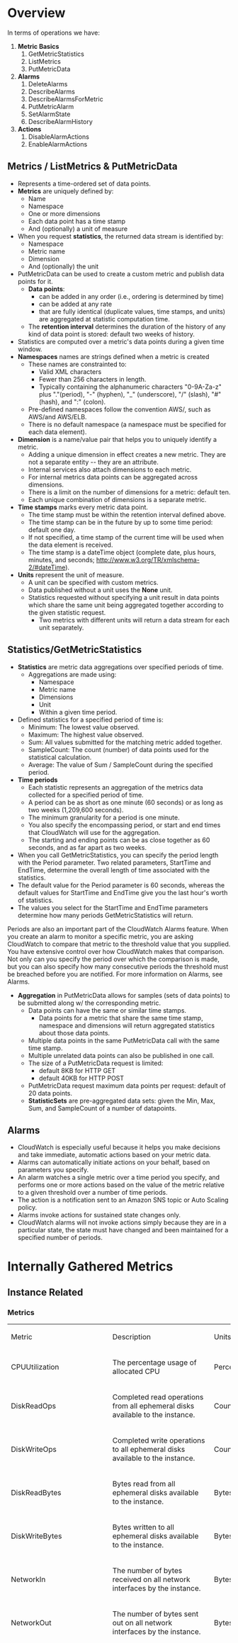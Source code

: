 = Overview =

In terms of operations we have:
# '''Metric Basics'''
## GetMetricStatistics
## ListMetrics
## PutMetricData
# '''Alarms'''
## DeleteAlarms
## DescribeAlarms
## DescribeAlarmsForMetric
## PutMetricAlarm
## SetAlarmState 
## DescribeAlarmHistory
# '''Actions'''
## DisableAlarmActions
## EnableAlarmActions

== Metrics / ListMetrics & PutMetricData ==
* Represents a time-ordered set of data points. 
* '''Metrics''' are uniquely defined by:
** Name
** Namespace
** One or more dimensions 
** Each data point has a time stamp
** And (optionally) a unit of measure 
* When you request '''statistics''', the returned data stream is identified by:
** Namespace
** Metric name
** Dimension
** And (optionally) the unit
* PutMetricData can be used to create a custom metric and publish data points for it. 
** '''Data points''':
*** can be added in any order (i.e., ordering is determined by time)
*** can be added at any rate
*** that are fully identical (duplicate values, time stamps, and units) are aggregated at statistic computation time.
** The '''retention interval''' determines the duration of the history of any kind of data point is stored:  default two weeks of history. 
* Statistics are computed over a metric's data points during a given time window. 
* '''Namespaces''' names are strings defined when a metric is created 
** These names are constrainted to:
*** Valid XML characters
*** Fewer than 256 characters in length.
*** Typically containing the alphanumeric characters "0-9A-Za-z" plus "."(period), "-" (hyphen), "_" (underscore), "/" (slash), "#" (hash), and ":" (colon). 
** Pre-defined namespaces follow the convention AWS/<service>, such as AWS/and AWS/ELB.
** There is no default namespace (a namespace must be specified for each data element).
* '''Dimension''' is a name/value pair that helps you to uniquely identify a metric.
** Adding a unique dimension in effect creates a new metric.  They are not a separate entity -- they are an attribute.
** Internal services also attach dimensions to each metric.
** For internal metrics data points can be aggregated across dimensions.
** There is a limit on the number of dimensions for a metric: default ten.
** Each unique combination of dimensions is a separate metric. 
* '''Time stamps''' marks every metric data point.
** The time stamp must be within the retention interval defined above.
** The time stamp can be in the future by up to some time period: default one day.
** If not specified, a time stamp of the current time will be used when the data element is received.
** The time stamp is a dateTime object (complete date, plus hours, minutes, and seconds; http://www.w3.org/TR/xmlschema-2/#dateTime). 
* '''Units'''  represent the unit of measure. 
** A unit can be specified with custom metrics. 
** Data published without a unit uses the '''None''' unit.
** Statistics requested without specifying a unit result in data points which share the same unit being aggregated together according to the given statistic request.
*** Two metrics with different units will return a data stream for each unit separately.
  
== Statistics/GetMetricStatistics ==
* '''Statistics''' are metric data aggregations over specified periods of time. 
** Aggregations are made using:
*** Namespace
*** Metric name
*** Dimensions
*** Unit
*** Within a given time period. 
* Defined statistics for a specified period of time is:
** Minimum: The lowest value observed.
** Maximum: The highest value observed.
** Sum:  All values submitted for the matching metric added together.
** SampleCount: The count (number) of data points used for the statistical calculation.
** Average: The value of Sum / SampleCount during the specified period.
* '''Time periods'''
** Each statistic represents an aggregation of the metrics data collected for a specified period of time. 
** A period can be as short as one minute (60 seconds) or as long as two weeks (1,209,600 seconds).
** The minimum granularity for a period is one minute.
** You also specify the encompassing period, or start and end times that CloudWatch will use for the aggregation. 
** The starting and ending points can be as close together as 60 seconds, and as far apart as two weeks.
* When you call GetMetricStatistics, you can specify the period length with the Period parameter. Two related parameters, StartTime and EndTime, determine the overall length of time associated with the statistics. 
* The default value for the Period parameter is 60 seconds, whereas the default values for StartTime and EndTime give you the last hour's worth of statistics.
* The values you select for the StartTime and EndTime parameters determine how many periods GetMetricStatistics will return. 

Periods are also an important part of the CloudWatch Alarms feature. When you create an alarm to monitor a specific metric, you are asking CloudWatch to compare that metric to the threshold value that you supplied. You have extensive control over how CloudWatch makes that comparison. Not only can you specify the period over which the comparison is made, but you can also specify how many consecutive periods the threshold must be breached before you are notified. For more information on Alarms, see Alarms.

* '''Aggregation''' in PutMetricData allows for samples (sets of data points) to be submitted along w/ the corresponding metric.
** Data points can have the same or similar time stamps. 
*** Data points for a metric that share the same time stamp, namespace and dimensions will return aggregated statistics about those data points.
** Multiple data points in the same PutMetricData call with the same time stamp. 
** Multiple unrelated data points can also be published in one call.
** The size of a PutMetricData request is limited: 
*** default 8KB for HTTP GET
*** default 40KB for HTTP POST 
** PutMetricData request maximum data points per request: default of 20 data points.
** '''StatisticSets''' are pre-aggregated data sets: given the Min, Max, Sum, and SampleCount of a number of datapoints. 
  
== Alarms ==
* CloudWatch is especially useful because it helps you make decisions and take immediate, automatic actions based on your metric data. 
* Alarms can automatically initiate actions on your behalf, based on parameters you specify. 
* An alarm watches a single metric over a time period you specify, and performs one or more actions based on the value of the metric relative to a given threshold over a number of time periods. 
* The action is a notification sent to an Amazon SNS topic or Auto Scaling policy. 
* Alarms invoke actions for sustained state changes only. 
* CloudWatch alarms will not invoke actions simply because they are in a particular state, the state must have changed and been maintained for a specified number of periods.

= Internally Gathered Metrics =
== Instance Related ==
=== Metrics ===
{|
| Metric  
| Description
| Units
| Notes
|-
| CPUUtilization
| The percentage usage of allocated CPU
| Percent
|-
| DiskReadOps
| Completed read operations from all ephemeral disks available to the instance.
| Count
|-
| DiskWriteOps
| Completed write operations to all ephemeral disks available to the instance.
| Count
|-
| DiskReadBytes
| Bytes read from all ephemeral disks available to the instance.
| Bytes
|-
| DiskWriteBytes
| Bytes written to all ephemeral disks available to the instance.
| Bytes
|-
| NetworkIn
| The number of bytes received on all network interfaces by the instance. 
| Bytes
|-
| NetworkOut
| The number of bytes sent out on all network interfaces by the instance. 
| Bytes
|-
| StatusCheckFailed
| A combination of StatusCheckFailed_Instance and StatusCheckFailed_System that reports if either of the status checks has failed. Values for this metric are either 0 (zero) or 1 (one.) A zero indicates that the status check passed. A one indicates a status check failure.
| Count
| Status check metrics are available at 5 minute frequency and are not available in Detailed Monitoring. For a newly launched instance, status check metric data will only be available after the instance has completed the initialization state. Status check metrics will become available within a few minutes of being in the running state.|-
|-
| StatusCheckFailed_Instance
| Reports whether the instance has passed the instance status check in the last 5 minutes. Values for this metric are either 0 (zero) or 1 (one.) A zero indicates that the status check passed. A one indicates a status check failure.
| Count
| Status check metrics are available at 5 minute frequency and are not available in Detailed Monitoring. For a newly launched instance, status check metric data will only be available after the instance has completed the initialization state. Status check metrics will become available within a few minutes of being in the running state.
|-
| StatusCheckFailed_System
| Reports whether the instance has passed the system status check in the last 5 minutes. Values for this metric are either 0 (zero) or 1 (one.) A zero indicates that the status check passed. A one indicates a status check failure.
| Count
| Status check metrics are available at 5 minute frequency and are not available in Detailed Monitoring. For a newly launched instance, status check metric data will only be available after the instance has completed the initialization state. Status check metrics will become available within a few minutes of being in the running state.|-
|-
| '''Dimensions'''
|-
| Dimension
| Description
|-
| AutoScalingGroupName    
| This dimension filters the data you request for all instances in a specified capacity group. An AutoScalingGroup is a collection of instances you define if you're using the Auto Scaling service. This dimension is available only for metrics when the instances are in such an AutoScalingGroup. Available for instances with Detailed or Basic Monitoring enabled.
|-
| ImageId         
| This dimension filters the data you request for all instances running this emi. Available for instances with Detailed Monitoring enabled.
|-
| InstanceId      
| This dimension filters the data you request for the identified instance only. This helps you pinpoint an exact instance from which to monitor data. Available for instances with Detailed Monitoring enabled.
|-
| InstanceType    
| This dimension filters the data you request for all instances running with this specified instance type. This helps you categorize your data by the type of instance running. For example, you might compare data from an m1.small instance and an m1.large instance to determine which has the better business value for your application. Available for instances with Detailed Monitoring enabled.
|}

== Volumes (EBS) ==
=== Metrics ===
{|
| Metric  
| Description
| Units
| Notes
|-
| VolumeReadBytes/VolumeWriteBytes
| The total number of bytes transferred in the period.
| Bytes
|-
| VolumeReadOps/VolumeWriteOps
| The total number of operations in the period.
| Count
|-
| VolumeTotalReadTime/VolumeTotalWriteTime
| The total number of seconds spent by all operations that completed in the period. If multiple requests are submitted at the same time, this total could be greater than the length of the period. For example, say the period is 5 minutes (300 seconds); if 700 operations completed during that period, and each operation took 1 second, the value would be 700 seconds.
| Seconds
|-
| VolumeIdleTime
| The total number of seconds in the period when no read or write operations were submitted.
| Seconds
|-
| VolumeQueueLength
| The number of read and write operation requests waiting to be completed in the period.
| Count
|-
| VolumeThroughputPercentage
| Used with Provisioned IOPS volumes only. The percentage of I/O operations per second (IOPS) delivered out of the IOPS provisioned for an EBS volume. Provisioned IOPS volumes deliver within 10 percent of the provisioned IOPS performance 99.9 percent of the time over a given year.
| Percent
| During a write, if there are no other pending I/O requests in a minute, the metric value will be 100 percent. Also, a volume's I/O performance may become degraded temporarily due to an action you have taken (e.g., creating a snapshot of a volume during peak usage, running the volume on a non-EBS-optimized instance, accessing data on the volume for the first time).
|-
| VolumeConsumedReadWriteOps
| Used with Provisioned IOPS volumes only. The total amount of read and write operations consumed in the period.
| Count
|-
| '''Dimensions'''
|-
| The only dimension that Amazon EBS sends to Amazon CloudWatch is the Volume ID. This means that all available statistics are filtered by Volume ID. 
|}
== Load Balancing (ELB) ==
{|
| Metric  
| Description
| Units
| Statistics
| Notes
|-
| Latency 
| Time elapsed after the load balancer receives a request until it receives the corresponding response.
| Seconds
| Minimum, Maximum, Average, and Count
|-
| RequestCount  
| The number of requests handled by the load balancer.
| Count
| Sum
|-
| HealthyHostCount  
| The number of healthy instances registered with the load balancer in a specified Availability Zone. Hosts that have not failed more health checks than the value of the unhealthy threshold are considered healthy. When evaluating this metric, the dimensions must be provided for LoadBalancerName and AvailabilityZone. The metric represents the count of healthy instances in the specified Availability Zone. Instances may become unhealthy due to connectivity issues, health checks returning non-200 responses (in the case of HTTP or HTTPS health checks), or timeouts when performing the health check. To get the total count of all healthy hosts, this metric must be retrieved for each registered Availability Zone and then all the metrics need to be added together.
| Count
| Minimum, Maximum, and Average
|-
| UnHealthyHostCount  
| The number of unhealthy instances registered with the load balancer in a specified Availability Zone. Hosts that have failed more health checks than the value of the unhealthy threshold are considered unhealthy. When evaluating this metric, the dimensions must be provided for LoadBalancerName and AvailabilityZone. The metric represents the count of unhealthy instances in the specified Availability Zone. Instances may become unhealthy due to connectivity issues, health checks returning non-200 responses (in the case of HTTP or HTTPS health checks), or timeouts when performing the health check. To get the total count of all unhealthy hosts, this metric must be retrieved for each registered Availability Zone and then all the metrics need to be added together.
| Count
| Minimum, Maximum, and Average
|-
| HTTPCode_ELB_4XX  
| Count of HTTP response codes generated by Elastic Load Balancing that are in the 4xx (client error) series.
| Count
| Sum
|-
| HTTPCode_ELB_5XX  
| Count of HTTP response codes generated by Elastic Load Balancing that are in the 5xx (server error) series. Elastic Load Balancing may generate 5xx errors if no back-end instances are registered, no healthy back-end instances, or the request rate exceeds Elastic Load Balancing's current available capacity. This response count does not include any responses that were generated by back-end instances.
| Count
| Sum
|-
| HTTPCode_Backend_2XX  
| Count of HTTP response codes generated by back-end instances that are in the 2xx (success) series.
| Count
| Sum
|-
| HTTPCode_Backend_3XX  
| Count of HTTP response codes generated by back-end instances that are in the 3xx (user action required) series.
| Count
| Sum
|-
| HTTPCode_Backend_4XX  
| Count of HTTP response codes generated by back-end instances that are in the 4xx (client error) series. This response count does not include any responses that were generated by Elastic Load Balancing.
| Count
| Sum
|-
| HTTPCode_Backend_5XX  
| Count of HTTP response codes generated by back-end instances that are in the 5xx (server error) series. This response count does not include any responses that were generated by Elastic Load Balancing.
| Count
| Sum
|-
| '''Dimensions'''
|-
| Dimension
| Description
|-
| LoadBalancerName  
| Limits the metric data to instances that are connected to the specified load balancer.
|-
| AvailabilityZone  
| Limits the metric data to load balancers in the specified Availability Zone.
|-
|}


= Metrics & Dimensions =
http://docs.amazonwebservices.com/AmazonCloudWatch/latest/DeveloperGuide/CW_Support_For_AWS.html#aws-namespaces


----
[[tag:rls-3.3]]
